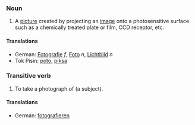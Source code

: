 ===Noun===

# A [[picture]] created by projecting an [[image]] onto a photosensitive surface such as a chemically treated plate or film, CCD receptor, etc.

====Translations====

*German: [[Fotografie]] ''f'', [[Foto]] ''n'', [[Lichtbild]] ''n''
*Tok Pisin: [[poto]], [[piksa]]

===Transitive verb===

# To take a photograph of (a subject).

====Translations====

*German: [[fotografieren]]